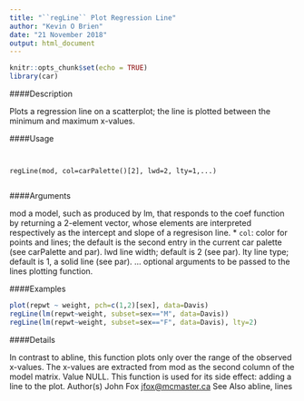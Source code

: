 ---
title: "``regLine`` Plot Regression Line"
author: "Kevin O Brien"
date: "21 November 2018"
output: html_document
---

```{r setup, include=FALSE}
knitr::opts_chunk$set(echo = TRUE)
library(car)
```


####Description

Plots a regression line on a scatterplot; the line is plotted between the minimum and maximum
x-values.

####Usage
<pre><code>

regLine(mod, col=carPalette()[2], lwd=2, lty=1,...)

</code></pre>

####Arguments

mod a model, such as produced by lm, that responds to the coef function by returning
a 2-element vector, whose elements are interpreted respectively as the intercept
and slope of a regresison line.
* `` col  ``:  color for points and lines; the default is the second entry in the current car
palette (see carPalette and par).
lwd line width; default is 2 (see par).
lty line type; default is 1, a solid line (see par).
... optional arguments to be passed to the lines plotting function.



####Examples

```{r}

plot(repwt ~ weight, pch=c(1,2)[sex], data=Davis)
regLine(lm(repwt~weight, subset=sex=="M", data=Davis))
regLine(lm(repwt~weight, subset=sex=="F", data=Davis), lty=2)
```
####Details

In contrast to abline, this function plots only over the range of the observed x-values. The x-values
are extracted from mod as the second column of the model matrix.
Value
NULL. This function is used for its side effect: adding a line to the plot.
Author(s)
John Fox <jfox@mcmaster.ca>
See Also
abline, lines